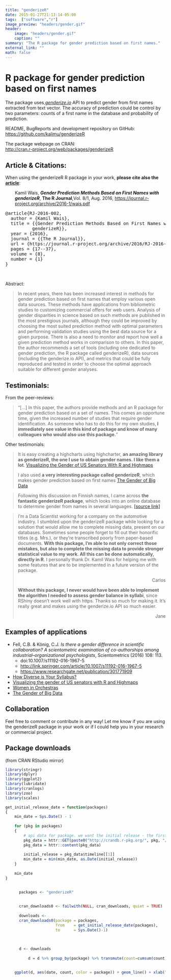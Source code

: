 ```yaml
---
title: "genderizeR"
date: 2015-01-27T21:13:14-05:00
tags:  ["software","r"]
image_preview: "headers/gender.gif"
header: 
    image: "headers/gender.gif"
    caption: ""
summary: "The R package for gender prediction based on first names."
external_link: ""
math: false
---
```


# R package for gender prediction based on first names

The package uses<a title="http://genderize.io" href="http://genderize.io" target="_blank"><em> genderize.io</em></a> API to predict gender from first names extracted from text vector. The accuracy of prediction could be control by two parameters: counts of a first name in the database and probability of prediction.

README, BugReports and development repository on GitHub:
<a title="https://github.com/kalimu/genderizeR" href="https://github.com/kalimu/genderizeR" target="_blank">https://github.com/kalimu/genderizeR</a>

The package webpage on CRAN:  
<a href="http://cran.r-project.org/web/packages/genderizeR" target="_blank">http://cran.r-project.org/web/packages/genderizeR</a>

<h2>Article &amp; Citations:</h2>
When using the genderizeR R package in your work, <strong>please cite also the [article](/publication/genderizer)</strong>:
<p style="padding-left: 30px;">Kamil Wais, <strong><em>Gender Prediction Methods Based on First Names with genderizeR</em></strong>,
<strong>The R Journal</strong>,Vol. 8/1, Aug. 2016, <a href="https://journal.r-project.org/archive/2016-1/wais.pdf">https://journal.r-project.org/archive/2016-1/wais.pdf</a></p>

<pre class="">@article{RJ-2016-002,
  author = {Kamil Wais},
  title = {{Gender Prediction Methods Based on First Names with
          genderizeR}},
  year = {2016},
  journal = {{The R Journal}},
  url = {https://journal.r-project.org/archive/2016/RJ-2016-002/index.html},
  pages = {17--37},
  volume = {8},
  number = {1}
}
</pre>
&nbsp;

Abstract:
<blockquote>In recent years, there has been increased interest in methods for gender prediction based on first names that employ various open data sources. These methods have applications from bibliometric studies to customizing commercial offers for web users. Analysis of gender disparities in science based on such methods are published in the most prestigious journals, although they could be improved by choosing the most suited prediction method with optimal parameters and performing validation studies using the best data source for a given purpose. There is also a need to monitor and report how well a given prediction method works in comparison to others. In this paper, the author recommends a set of tools (including one dedicated to gender prediction, the R package called genderizeR), data sources (including the genderize.io API), and metrics that could be fully reproduced and tested in order to choose the optimal approach suitable for different gender analyses.</blockquote>
<h2>Testimonials:</h2>
From the peer-reviews:
<blockquote>"[...] In this paper, the authors provide methods and an R package for gender prediction based on a set of names. This comes an opportune time, given the increased number of studies that require gender identification. As someone who has to do this for my own studies,<strong> I immediately see value in this kind of package and know of many colleagues who would also use this package.</strong>"</blockquote>
Other testimonials:
<blockquote>It is easy creating a highcharts using highcharter, <strong>an amazing library as genderizeR, the one I use to obtain gender names. I like them a lot</strong>. <a href="https://aschinchon.wordpress.com/2016/07/28/visualizing-the-gender-of-us-senators-with-r-and-highmaps/">Visualizing the Gender of US Senators With R and Highmaps</a>

I also used <strong>a very interesting package called genderizeR</strong>, which makes gender prediction based on first names <a href="https://aschinchon.wordpress.com/tag/genderizer/" target="_blank">The Gender of Big Data</a></blockquote>
<blockquote>Following this discussion on Finnish names, I came across <strong>the fantastic genderizeR package</strong>, which looks into an online database to determine gender from names in several languages. <a href="http://stackoverflow.com/questions/16802704/r-is-there-a-package-to-determine-gender-from-english-first-names#" target="_blank">[source link] </a></blockquote>
<blockquote>
<p style="text-align: left;">I'm a Data Scientist working for a company on the automotive industry. I stumbled upon the genderizeR package while looking for a solution that would allow me to complete missing data, present on our databases. Sometimes some people forget to fill out their honorific titles (e.g. Mrs.), or they're transcribed poorly from paper-based documents. <strong>With this package, I'm able to not only correct those mistakes, but also to complete the missing data to provide stronger statistical value to my work. All this can be done automatically, directly in R</strong>. I personally thank Dr. Kamil Wais for helping me with some features that are to be implemented in a future version of the package.</p>
<p style="text-align: right;">Carlos</p>
<strong>Without this package, I never would have been able to implement the algorithm I needed to assess gender balance in syllabi</strong>, since RShiny doesn't work well with https. Thanks so much for making it. It's really great and makes using the genderize.io API so much easier.
<p style="text-align: right;">Jane</p>
</blockquote>
<h2>Examples of applications</h2>

* Fell, C.B. &amp; König, C.J. _Is there a gender difference in scientific collaboration? A scientometric examination of co-authorships among industrial–organizational psychologists_, Scientometrics (2016) 108: 113. 
    * doi:10.1007/s11192-016-1967-5
    * <a href="http://link.springer.com/article/10.1007/s11192-016-1967-5">http://link.springer.com/article/10.1007/s11192-016-1967-5</a>
    * <a href="https://www.researchgate.net/publication/301771909_Is_there_a_gender_difference_in_scientific_collaboration_A_scientometric_examination_of_co_authorships_among_industrial_organizational_psychologists">https://www.researchgate.net/publication/301771909</a>
* <a href="https://jlsumner.shinyapps.io/syllabustool/">How Diverse is Your Syllabus?</a>
* <a href="http://www.highcharts.com/blog/223-visualizing-the-gender-of-us-senators">Visualizing the gender of US senators with R and Highmaps</a>
* <a href="https://aschinchon.wordpress.com/2016/06/06/women-in-orchestras/">Women in Orchestras</a>
* <a href="https://aschinchon.wordpress.com/2016/02/17/the-gender-of-big-data/">The Gender of Big Data</a>


<h2>Collaboration</h2>
Feel free to comment or contribute in any way! Let me know if you are using the genderizeR package in your work or if I could help you in your research or commercial project.

## Package downloads 
(from CRAN RStudio mirror)


```r
library(stringr)
library(dplyr)
library(ggplot2)
library(lubridate)
library(cranlogs)
library(zoo)
library(scales)

get_initial_release_date = function(packages)
{
    min_date = Sys.Date() - 1
    
    for (pkg in packages)
    {
        # api data for package. we want the initial release - the first element of the "timeline"
        pkg_data = httr::GET(paste0("http://crandb.r-pkg.org/", pkg, "/all"))
        pkg_data = httr::content(pkg_data)
        
        initial_release = pkg_data$timeline[[1]]
        min_date = min(min_date, as.Date(initial_release))    
    }
    
    min_date
}

  
      packages <- "genderizeR"
      
      
      cran_downloads0 <- failwith(NULL, cran_downloads, quiet = TRUE)
      
      downloads <- 
      cran_downloads0(package = packages, 
                      from    = get_initial_release_date(packages), 
                      to      = Sys.Date()-1)
  
    
  
      d <- downloads
      
          d = d %>% group_by(package) %>% transmute(count=cumsum(count), date=date) 
      

    ggplot(d, aes(date, count, color = package)) + geom_line() + xlab("Date") + scale_y_continuous(name="Number of downloads")
 
```

